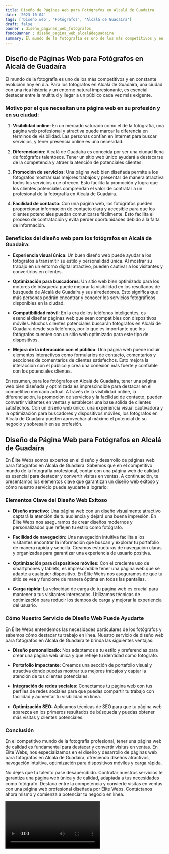 ```yaml
---
title: Diseño de Páginas Web para Fotógrafos en Alcalá de Guadaíra
date: '2023-10-04'
tags: ['Diseño web', 'Fotógrafos', 'Alcalá de Guadaíra']
draft: false
banner : diseño_paginas_web_fotógrafos
fondoBanner : diseño_pagina_web_alcaládeguadaíra
summary: El mundo de la fotografía es uno de los más competitivos y en constante evolución hoy en día. Para los fotógrafos en Alcalá de Guadaíra, una ciudad con una rica historia y un entorno natural impresionante, es esencial destacar entre la multitud y llegar a un público cada vez más exigente.
---
```


## Diseño de Páginas Web para Fotógrafos en Alcalá de Guadaíra

El mundo de la fotografía es uno de los más competitivos y en constante evolución hoy en día. Para los fotógrafos en Alcalá de Guadaíra, una ciudad con una rica historia y un entorno natural impresionante, es esencial destacar entre la multitud y llegar a un público cada vez más exigente.

### Motivo por el que necesitan una página web en su profesión y en su ciudad:

1. **Visibilidad online**: En un mercado saturado como el de la fotografía, una página web profesional y atractiva puede marcar la diferencia en términos de visibilidad. Las personas confían en Internet para buscar servicios, y tener presencia online es una necesidad.

2. **Diferenciación**: Alcalá de Guadaíra es conocida por ser una ciudad llena de fotógrafos talentosos. Tener un sitio web único ayudará a destacarse de la competencia y atraer la atención de potenciales clientes.

3. **Promoción de servicios**: Una página web bien diseñada permite a los fotógrafos mostrar sus mejores trabajos y presentar de manera atractiva todos los servicios que ofrecen. Esto facilita la promoción y logra que los clientes potenciales comprendan el valor de contratar a un profesional de la fotografía en Alcalá de Guadaíra.

4. **Facilidad de contacto**: Con una página web, los fotógrafos pueden proporcionar información de contacto clara y accesible para que los clientes potenciales puedan comunicarse fácilmente. Esto facilita el proceso de contratación y evita perder oportunidades debido a la falta de información.

### Beneficios del diseño web para los fotógrafos en Alcalá de Guadaíra:

- **Experiencia visual única**: Un buen diseño web puede ayudar a los fotógrafos a transmitir su estilo y personalidad única. Al mostrar su trabajo en un entorno digital atractivo, pueden cautivar a los visitantes y convertirlos en clientes.

- **Optimización para buscadores**: Un sitio web bien optimizado para los motores de búsqueda puede mejorar la visibilidad en los resultados de búsqueda de Alcalá de Guadaíra y sus alrededores. Esto significa que más personas podrán encontrar y conocer los servicios fotográficos disponibles en la ciudad.

- **Compatibilidad móvil**: En la era de los teléfonos inteligentes, es esencial diseñar páginas web que sean compatibles con dispositivos móviles. Muchos clientes potenciales buscarán fotógrafos en Alcalá de Guadaíra desde sus teléfonos, por lo que es importante que los fotógrafos cuenten con un sitio web optimizado para este tipo de dispositivos.

- **Mejora de la interacción con el público**: Una página web puede incluir elementos interactivos como formularios de contacto, comentarios y secciones de comentarios de clientes satisfechos. Esto mejora la interacción con el público y crea una conexión más fuerte y confiable con los potenciales clientes.

En resumen, para los fotógrafos en Alcalá de Guadaíra, tener una página web bien diseñada y optimizada es imprescindible para destacar en el competitivo mercado actual. A través de la visibilidad online, la diferenciación, la promoción de servicios y la facilidad de contacto, pueden convertir visitantes en ventas y establecer una base sólida de clientes satisfechos. Con un diseño web único, una experiencia visual cautivadora y la optimización para buscadores y dispositivos móviles, los fotógrafos en Alcalá de Guadaíra pueden aprovechar al máximo el potencial de su negocio y sobresalir en su profesión.

<GifSeo />

<Cta />

## Diseño de Página Web para Fotógrafos en Alcalá de Guadaíra

En Élite Webs somos expertos en el diseño y desarrollo de páginas web para fotógrafos en Alcalá de Guadaíra. Sabemos que en el competitivo mundo de la fotografía profesional, contar con una página web de calidad es esencial para destacar y convertir visitas en ventas. A continuación, te presentamos los elementos clave que garantizan un diseño web exitoso y cómo nuestro servicio puede ayudarte a lograrlo:

### Elementos Clave del Diseño Web Exitoso

- **Diseño atractivo:** Una página web con un diseño visualmente atractivo captará la atención de tu audiencia y dejará una buena impresión. En Élite Webs nos aseguramos de crear diseños modernos y personalizados que reflejen tu estilo como fotógrafo.

- **Facilidad de navegación:** Una navegación intuitiva facilita a los visitantes encontrar la información que buscan y explorar tu portafolio de manera rápida y sencilla. Creamos estructuras de navegación claras y organizadas para garantizar una experiencia de usuario positiva.

- **Optimización para dispositivos móviles:** Con el creciente uso de smartphones y tablets, es imprescindible tener una página web que se adapte a cualquier dispositivo. En Élite Webs nos aseguramos de que tu sitio se vea y funcione de manera óptima en todas las pantallas.

- **Carga rápida:** La velocidad de carga de tu página web es crucial para mantener a tus visitantes interesados. Utilizamos técnicas de optimización para reducir los tiempos de carga y mejorar la experiencia del usuario.

### Cómo Nuestro Servicio de Diseño Web Puede Ayudarte

En Élite Webs entendemos las necesidades particulares de los fotógrafos y sabemos cómo destacar tu trabajo en línea. Nuestro servicio de diseño web para fotógrafos en Alcalá de Guadaíra te brinda las siguientes ventajas:

- **Diseño personalizado:** Nos adaptamos a tu estilo y preferencias para crear una página web única y que refleje tu identidad como fotógrafo.

- **Portafolio impactante:** Creamos una sección de portafolio visual y atractiva donde puedas mostrar tus mejores trabajos y captar la atención de tus clientes potenciales.

- **Integración de redes sociales:** Conectamos tu página web con tus perfiles de redes sociales para que puedas compartir tu trabajo con facilidad y aumentar tu visibilidad en línea.

- **Optimización SEO:** Aplicamos técnicas de SEO para que tu página web aparezca en los primeros resultados de búsqueda y puedas obtener más visitas y clientes potenciales.

### Conclusión

En el competitivo mundo de la fotografía profesional, tener una página web de calidad es fundamental para destacar y convertir visitas en ventas. En Élite Webs, nos especializamos en el diseño y desarrollo de páginas web para fotógrafos en Alcalá de Guadaíra, ofreciendo diseños atractivos, navegación intuitiva, optimización para dispositivos móviles y carga rápida.

No dejes que tu talento pase desapercibido. Contratar nuestros servicios te garantiza una página web única y de calidad, adaptada a tus necesidades como fotógrafo. Destaca entre la competencia y convierte visitas en ventas con una página web profesional diseñada por Élite Webs. Contáctanos ahora mismo y comienza a potenciar tu negocio en línea.

<Video />

<CtaBot job='Fotógrafos' city='Alcalá de Guadaíra'/>

<Gmaps query='Alcalá de Guadaíra+españa+maps' />